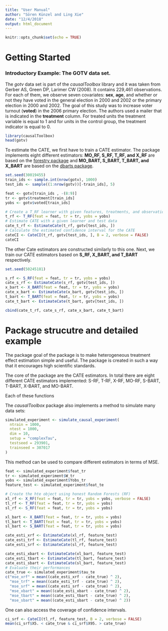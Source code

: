 ```yaml
---
title: "User Manual"
author: "Sören Künzel and Ling Xie"
date: "12/4/2018"
output: html_document
---
```


```r
knitr::opts_chunk$set(echo = TRUE)
```

# Getting Started

### Introductory Example: The GOTV data set.
The *gotv* data set is part of the *causalToolbox* library and it was taken from
Gerber AS, Green DP, Larimer CW (2008). It contains 229,461 observations. For
each of them, we observe seven covariates: **sex**, **age**, and whether or not
they have voted in the general election in 2000 and 2002 or the primary election
in 2000 and 2002. The goal of this study was to increase voter turnout (**voted**)
in the 2006 primary election. The authors used a mailer that is indicated in the
**treatment** column. For treated units the treatment variable is equal to 1 and
for units in the control group, the treatment indicator is equal to 0.
```r
library(causalToolbox)
head(gotv)
```

To estimate the CATE, we first have to train a CATE estimator. The package
implements eight different estimators: **MO_RF, S_RF, T_RF, and X_RF** are based
on the [forestry package](https://github.com/soerenkuenzel/forestry) and
**MO_BART, S_BART, T_BART, and X_BART** are based on the [dbarts
package](https://cran.r-project.org/web/packages/BART/index.html).

```r
set.seed(30019455)
train_ids <- sample.int(nrow(gotv), 1000)
test_ids <- sample((1:nrow(gotv))[-train_ids], 5)

feat <- gotv[train_ids , -(8:9)]
tr <- gotv$treatment[train_ids]
yobs <- gotv$voted[train_ids]

# Create a T_RF learner with given features, treatments, and observations
t_rf <- T_RF(feat = feat, tr = tr, yobs = yobs)
# Estimate CATE with a given learner and test data
cate_t_rf <- EstimateCate(t_rf, gotv[test_ids, ])
# Calculate the estimated confidence interval for the CATE
cateCI <- CateCI(t_rf, gotv[test_ids, ], B = 2, verbose = FALSE)
cateCI
```

The other Cate estimators are constructed similarly to this one. Next, we train our CATE estimators based on **S_RF, X_BART, and T_BART** respectively. 
```r
set.seed(50245181)

s_rf <- S_RF(feat = feat, tr = tr, yobs = yobs)
cate_s_rf <- EstimateCate(s_rf, gotv[test_ids, ])
x_bart <- X_BART(feat = feat, tr = tr, yobs = yobs)
cate_x_bart <- EstimateCate(x_bart, gotv[test_ids, ])
t_bart <- T_BART(feat = feat, tr = tr, yobs = yobs)
cate_t_bart <- EstimateCate(t_bart, gotv[test_ids, ])

cbind(cate_t_rf, cate_s_rf, cate_x_bart, cate_t_bart) 
```




# Package strucutre and detailed example
The package goal of the package is to make heterogeneous treatment effect 
estimation simple and useful. The package is created in such a way that it 
encourages high scientific standards. 

The core of the package are the CATE estimators. In total there are eight 
different CATE estimators implemented: S-RF, T-RF, X-RF, MO-RF, S-BART, T-BART, 
X-BART, and MO-BART. 

Each of these functions 

The *causalToolbox* package also implements a method to simulate many data sets:
```r
simulated_experiment <- simulate_causal_experiment(
  ntrain = 1000,
  ntest = 1000,
  dim = 10,
  setup = "complexTau",
  testseed = 293901,
  trainseed = 307017
)
```

This method can be used to compare different estimators in terms of MSE.
```r
feat <- simulated_experiment$feat_tr
tr <- simulated_experiment$W_tr
yobs <- simulated_experiment$Yobs_tr
feature_test <- simulated_experiment$feat_te

# Create the hte object using honest Random Forests (RF)
xl_rf <- X_RF(feat = feat, tr = tr, yobs = yobs, verbose = FALSE)
tl_rf <- T_RF(feat = feat, tr = tr, yobs = yobs)
sl_rf <- S_RF(feat = feat, tr = tr, yobs = yobs)

xl_bart <- X_BART(feat = feat, tr = tr, yobs = yobs)
tl_bart <- T_BART(feat = feat, tr = tr, yobs = yobs)
sl_bart <- S_BART(feat = feat, tr = tr, yobs = yobs)

cate_esti_xrf <- EstimateCate(xl_rf, feature_test)
cate_esti_trf <- EstimateCate(tl_rf, feature_test)
cate_esti_srf <- EstimateCate(sl_rf, feature_test)

cate_esti_xbart <- EstimateCate(xl_bart, feature_test)
cate_esti_tbart <- EstimateCate(tl_bart, feature_test)
cate_esti_sbart <- EstimateCate(sl_bart, feature_test)
# Evaluate their performances
cate_true <- simulated_experiment$tau_te
c("mse_xrf" = mean((cate_esti_xrf - cate_true) ^ 2), 
  "mse_trf" = mean((cate_esti_trf - cate_true) ^ 2), 
  "mse_srf" = mean((cate_esti_srf - cate_true) ^ 2),
  "mse_xbart" = mean((cate_esti_xbart - cate_true) ^ 2),
  "mse_tbart" = mean((cate_esti_tbart - cate_true) ^ 2),
  "mse_sbart" = mean((cate_esti_sbart - cate_true) ^ 2))
```

One can also access the coverage of confidence intervals. 

```r
ci_srf <- CateCI(tl_rf, feature_test, B = 2, verbose = FALSE)
mean(ci_srf$X5. < cate_true & ci_srf$X95. > cate_true)
```


